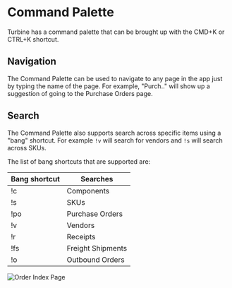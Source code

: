 # Command Palette

Turbine has a command palette that can be brought up with the CMD+K or CTRL+K shortcut. 

## Navigation

The Command Palette can be used to navigate to any page in the app just by typing the name of the page. For example, "Purch.." will show up a suggestion of going to the Purchase Orders page.

## Search

The Command Palette also supports search across specific items using a "bang" shortcut. For example `!v` will search for vendors and `!s` will search across SKUs. 

The list of bang shortcuts that are supported are:

| Bang shortcut | Searches          |
|---------------|-------------------|
| !c            | Components        |
| !s            | SKUs              |
| !po           | Purchase Orders   |
| !v            | Vendors           |
| !r            | Receipts          |
| !fs           | Freight Shipments |
| !o            | Outbound Orders   |

![Order Index Page](../../static/img/command_palette.gif)
